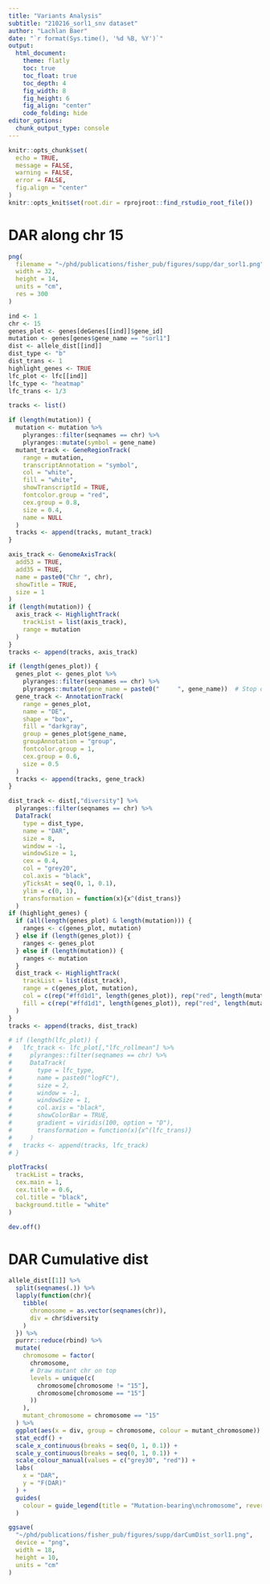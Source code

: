 ```yaml
---
title: "Variants Analysis"
subtitle: "210216_sorl1_snv dataset"
author: "Lachlan Baer"
date: "`r format(Sys.time(), '%d %B, %Y')`"
output:
  html_document:
    theme: flatly
    toc: true
    toc_float: true
    toc_depth: 4
    fig_width: 8
    fig_height: 6
    fig_align: "center"
    code_folding: hide
editor_options:
  chunk_output_type: console
---
```


```r
knitr::opts_chunk$set(
  echo = TRUE,
  message = FALSE,
  warning = FALSE,
  error = FALSE,
  fig.align = "center"
)
knitr::opts_knit$set(root.dir = rprojroot::find_rstudio_root_file())
```

# DAR along chr 15

```r
png(
  filename = "~/phd/publications/fisher_pub/figures/supp/dar_sorl1.png",
  width = 32,
  height = 14,
  units = "cm",
  res = 300
)
```

```r
ind <- 1
chr <- 15
genes_plot <- genes[deGenes[[ind]]$gene_id]
mutation <- genes[genes$gene_name == "sorl1"]
dist <- allele_dist[[ind]]
dist_type <- "b"
dist_trans <- 1
highlight_genes <- TRUE
lfc_plot <- lfc[[ind]]
lfc_type <- "heatmap"
lfc_trans <- 1/3

tracks <- list()

if (length(mutation)) {
  mutation <- mutation %>%
    plyranges::filter(seqnames == chr) %>%
    plyranges::mutate(symbol = gene_name)
  mutant_track <- GeneRegionTrack(
    range = mutation,
    transcriptAnnotation = "symbol",
    col = "white",
    fill = "white",
    showTranscriptId = TRUE,
    fontcolor.group = "red",
    cex.group = 0.8,
    size = 0.4,
    name = NULL
  )
  tracks <- append(tracks, mutant_track)
}

axis_track <- GenomeAxisTrack(
  add53 = TRUE,
  add35 = TRUE,
  name = paste0("Chr ", chr),
  showTitle = TRUE,
  size = 1
)
if (length(mutation)) {
  axis_track <- HighlightTrack(
    trackList = list(axis_track),
    range = mutation
  )
}
tracks <- append(tracks, axis_track)

if (length(genes_plot)) {
  genes_plot <- genes_plot %>%
    plyranges::filter(seqnames == chr) %>%
    plyranges::mutate(gene_name = paste0("     ", gene_name))  # Stop overlapping names
  gene_track <- AnnotationTrack(
    range = genes_plot,
    name = "DE",
    shape = "box",
    fill = "darkgray",
    group = genes_plot$gene_name,
    groupAnnotation = "group",
    fontcolor.group = 1,
    cex.group = 0.6,
    size = 0.5
  )
  tracks <- append(tracks, gene_track)
}

dist_track <- dist[,"diversity"] %>%
  plyranges::filter(seqnames == chr) %>%
  DataTrack(
    type = dist_type,
    name = "DAR",
    size = 8,
    window = -1,
    windowSize = 1,
    cex = 0.4,
    col = "grey20",
    col.axis = "black",
    yTicksAt = seq(0, 1, 0.1),
    ylim = c(0, 1),
    transformation = function(x){x^(dist_trans)}
  )
if (highlight_genes) {
  if (all(length(genes_plot) & length(mutation))) {
    ranges <- c(genes_plot, mutation)
  } else if (length(genes_plot)) {
    ranges <- genes_plot
  } else if (length(mutation)) {
    ranges <- mutation
  }
  dist_track <- HighlightTrack(
    trackList = list(dist_track),
    range = c(genes_plot, mutation),
    col = c(rep("#ffd1d1", length(genes_plot)), rep("red", length(mutation))),
    fill = c(rep("#ffd1d1", length(genes_plot)), rep("red", length(mutation)))
  )
}
tracks <- append(tracks, dist_track)

# if (length(lfc_plot)) {
#   lfc_track <- lfc_plot[,"lfc_rollmean"] %>%
#     plyranges::filter(seqnames == chr) %>%
#     DataTrack(
#       type = lfc_type,
#       name = paste0("logFC"),
#       size = 2,
#       window = -1,
#       windowSize = 1,
#       col.axis = "black",
#       showColorBar = TRUE,
#       gradient = viridis(100, option = "D"),
#       transformation = function(x){x^(lfc_trans)}
#     )
#   tracks <- append(tracks, lfc_track)
# }

plotTracks(
  trackList = tracks,
  cex.main = 1,
  cex.title = 0.6,
  col.title = "black",
  background.title = "white"
)
```

```r
dev.off()
```

# DAR Cumulative dist

```r
allele_dist[[1]] %>%
  split(seqnames(.)) %>%
  lapply(function(chr){
    tibble(
      chromosome = as.vector(seqnames(chr)),
      div = chr$diversity
    )
  }) %>%
  purrr::reduce(rbind) %>%
  mutate(
    chromosome = factor(
      chromosome,
      # Draw mutant chr on top
      levels = unique(c(
        chromosome[chromosome != "15"],
        chromosome[chromosome == "15"]
      ))
    ),
    mutant_chromosome = chromosome == "15"
  ) %>%
  ggplot(aes(x = div, group = chromosome, colour = mutant_chromosome)) +
  stat_ecdf() +
  scale_x_continuous(breaks = seq(0, 1, 0.1)) +
  scale_y_continuous(breaks = seq(0, 1, 0.1)) +
  scale_colour_manual(values = c("grey30", "red")) +
  labs(
    x = "DAR",
    y = "F(DAR)"
  ) +
  guides(
    colour = guide_legend(title = "Mutation-bearing\nchromosome", reverse = TRUE)
  )
```

```r
ggsave(
  "~/phd/publications/fisher_pub/figures/supp/darCumDist_sorl1.png",
  device = "png",
  width = 18,
  height = 10,
  units = "cm"
)
```